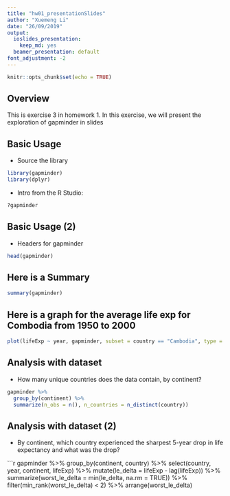 ```yaml
---
title: "hw01_presentationSlides"
author: "Xuemeng Li"
date: "26/09/2019"
output:
  ioslides_presentation:
    keep_md: yes
  beamer_presentation: default
font_adjustment: -2
---
```


```r
knitr::opts_chunk$set(echo = TRUE)
```

## Overview

This is exercise 3 in homework 1. In this exercise, we will present the exploration of gapminder in slides

## Basic Usage

- Source the library

```r
library(gapminder)
library(dplyr)

```
- Intro from the R Studio: 

```r
?gapminder
```

## Basic Usage (2)
* Headers for gapminder
```r
head(gapminder)
```

## Here is a Summary 
```r
summary(gapminder)
```

## Here is a graph for the average life exp for Combodia from 1950 to 2000
```r
plot(lifeExp ~ year, gapminder, subset = country == "Cambodia", type = "b")
```

## Analysis with dataset
- How many unique countries does the data contain, by continent?
```r
gapminder %>%
  group_by(continent) %>%
  summarize(n_obs = n(), n_countries = n_distinct(country))
```

## Analysis with dataset (2)
- By continent, which country experienced the sharpest 5-year drop in life expectancy and what was the drop?

```r
gapminder %>%
  group_by(continent, country) %>%
  select(country, year, continent, lifeExp) %>%
  mutate(le_delta = lifeExp - lag(lifeExp)) %>%
  summarize(worst_le_delta = min(le_delta, na.rm = TRUE)) %>%
  filter(min_rank(worst_le_delta) < 2) %>%
  arrange(worst_le_delta)
